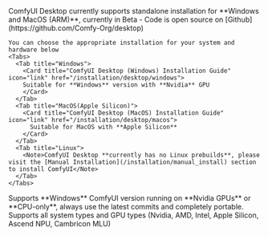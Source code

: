 <AccordionGroup>
  <Accordion title="ComfyUI Desktop (Recommended)">
    ComfyUI Desktop currently supports standalone installation for **Windows and MacOS (ARM)**, currently in Beta
    - Code is open source on [Github](https://github.com/Comfy-Org/desktop)

    You can choose the appropriate installation for your system and hardware below
    <Tabs>
      <Tab title="Windows">
        <Card title="ComfyUI Desktop (Windows) Installation Guide" icon="link" href="/installation/desktop/windows">
        Suitable for **Windows** version with **Nvidia** GPU
        </Card>
      </Tab>
      <Tab title="MacOS(Apple Silicon)">
        <Card title="ComfyUI Desktop (MacOS) Installation Guide" icon="link" href="/installation/desktop/macos">
          Suitable for MacOS with **Apple Silicon**
        </Card>
      </Tab>
      <Tab title="Linux">
        <Note>ComfyUI Desktop **currently has no Linux prebuilds**, please visit the [Manual Installation](/installation/manual_install) section to install ComfyUI</Note>
      </Tab>
    </Tabs>
  </Accordion>

  <Accordion title="ComfyUI Portable (Windows)">
    <Card title="ComfyUI Portable (Windows) Installation Guide" icon="link" href="/installation/comfyui_portable_windows">
    Supports **Windows** ComfyUI version running on **Nvidia GPUs** or **CPU-only**, always use the latest commits and completely portable.
    </Card>
  </Accordion>

  <Accordion title="Manual Installation">
    <Card title="ComfyUI Manual Installation Guide" icon="link" href="/installation/manual_install">
    Supports all system types and GPU types (Nvidia, AMD, Intel, Apple Silicon, Ascend NPU, Cambricon MLU)
    </Card>
  </Accordion>
</AccordionGroup>